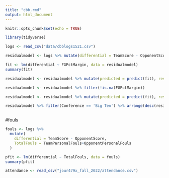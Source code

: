 ```yaml
---
title: "cbb.rmd"
output: html_document
---
```


```r
knitr::opts_chunk$set(echo = TRUE)
```


```r
library(tidyverse)
```

```r
logs <- read_csv("data/cbblogs1521.csv")
```


```r
residualmodel <- logs %>% mutate(differential = TeamScore - OpponentScore, FGPctMargin = TeamFGPCT - OpponentFGPCT)
```

```r
fit <- lm(differential ~ FGPctMargin, data = residualmodel)
summary(fit)
```

```r
residualmodel <- residualmodel %>% mutate(predicted = predict(fit), residuals = residuals(fit)) 
```

```r
residualmodel <- residualmodel %>% filter(!is.na(FGPctMargin))
```

```r
residualmodel <- residualmodel %>% mutate(predicted = predict(fit), residuals = residuals(fit))
```

```r
residualmodel %>% filter(Conference == 'Big Ten') %>% arrange(desc(residuals)) %>% select(Date, Team, Opponent, W_L, differential, FGPctMargin, predicted, residuals)
```


```r

```



#fouls

```r
fouls <- logs %>% 
  mutate(
    differential = TeamScore - OpponentScore, 
    TotalFouls = TeamPersonalFouls+OpponentPersonalFouls
  )
```

```r
pfit <- lm(differential ~ TotalFouls, data = fouls)
summary(pfit)
```


```r
attendance <- read_csv("jour479x_fall_2022/attendance.csv")
```








